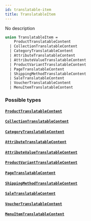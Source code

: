 ```yaml
---
id: translatable-item
title: TranslatableItem
---
```


No description

```graphql
union TranslatableItem =
    ProductTranslatableContent
  | CollectionTranslatableContent
  | CategoryTranslatableContent
  | AttributeTranslatableContent
  | AttributeValueTranslatableContent
  | ProductVariantTranslatableContent
  | PageTranslatableContent
  | ShippingMethodTranslatableContent
  | SaleTranslatableContent
  | VoucherTranslatableContent
  | MenuItemTranslatableContent
```

### Possible types

#### [`ProductTranslatableContent`](/developer/api-reference/objects/product-translatable-content.mdx)

#### [`CollectionTranslatableContent`](/developer/api-reference/objects/collection-translatable-content.mdx)

#### [`CategoryTranslatableContent`](/developer/api-reference/objects/category-translatable-content.mdx)

#### [`AttributeTranslatableContent`](/developer/api-reference/objects/attribute-translatable-content.mdx)

#### [`AttributeValueTranslatableContent`](/developer/api-reference/objects/attribute-value-translatable-content.mdx)

#### [`ProductVariantTranslatableContent`](/developer/api-reference/objects/product-variant-translatable-content.mdx)

#### [`PageTranslatableContent`](/developer/api-reference/objects/page-translatable-content.mdx)

#### [`ShippingMethodTranslatableContent`](/developer/api-reference/objects/shipping-method-translatable-content.mdx)

#### [`SaleTranslatableContent`](/developer/api-reference/objects/sale-translatable-content.mdx)

#### [`VoucherTranslatableContent`](/developer/api-reference/objects/voucher-translatable-content.mdx)

#### [`MenuItemTranslatableContent`](/developer/api-reference/objects/menu-item-translatable-content.mdx)
